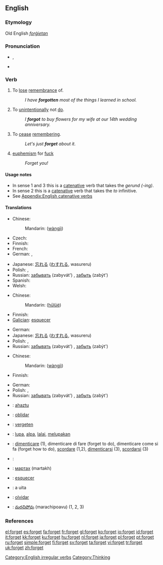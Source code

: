 ==English==

{{rank|author|authority|pleasant|861|forget|break|Roman|wise}}

===Etymology===
Old English ''[[forġietan]]''

===Pronunciation===
* {{IPA|/ˈfoːget/}}, {{SAMPA|/"fo:get/}}
* {{audio|en-us-forget.ogg|Audio (US)}}

===Verb===
{{en-verb|forgets|forgetting|forgot|forgotten}}

# {{transitive}} To [[lose]] [[remembrance]] of.
#: ''I have '''forgotten''' most of the things I learned in school.''
# {{transitive}} To [[unintentionally]] not [[do]].
#: ''I '''forgot''' to buy flowers for my wife at our 14th wedding anniversary.''
# {{intransitive}} To [[cease]] [[remembering]].
#: ''Let's just '''forget''' about it.''
# {{rfv-sense}} [[euphemism]] for [[fuck]]
#: ''Forget you!''

====Usage notes====
* In sense 1 and 3 this is a [[catenative]] verb that takes the ''gerund (-ing)''.
* In sense 2 this is a [[catenative]] verb that takes the ''to'' infinitive.
* See [[Appendix:English catenative verbs]]

====Translations====
{{trans-top|to lose remembrance of}}
* Chinese:
*: Mandarin: {{zh-ts|忘記|忘记}} ([[wàng]][[jì]])
* Czech: {{t-|cs|zapomenout}}
* Finnish: {{t+|fi|unohtaa}}
* French: {{t+|fr|oublier}}
* German: {{t+|de|verlernen}}, {{t+|de|vergessen}}
{{trans-mid}}
* Japanese: [[忘れる]] ([[わすれる]], wasureru)
* Polish: {{t+|pl|zapominać}} {{impf}}, {{t|pl|zapomnieć}} {{pf}}
* Russian: [[забывать]] (zabyvát') {{impf}}, [[забыть]] (zabýt') {{pf}}
* Spanish: {{t+|es|olvidar}}
* Welsh: {{t-|cy|anghofio|xs=Welsh}}
{{trans-bottom}}

{{trans-top|to unintentionally not do}}
* Chinese:
*: Mandarin: {{zh-ts|忽略|忽略}} ([[hū]][[lüè]])
* Finnish: {{t+|fi|unohtaa}}
* [[Galician]]: [[esquecer]]
{{trans-mid}}
* German: {{t+|de|vergessen}}
* Japanese: [[忘れる]] ([[わすれる]], wasureru)
* Polish: {{t+|pl|zapominać}} {{impf}}, {{t|pl|zapomnieć}} {{pf}}
* Russian: [[забывать]] (zabyvát') {{impf}}, [[забыть]] (zabýt') {{pf}}
{{trans-bottom}}

{{trans-top|to cease remembering}}
* Chinese:
*: Mandarin: {{zh-ts|忘記|忘记}} ([[wàng]][[jì]])
* Finnish: {{t+|fi|unohtaa}}
{{trans-mid}}
* German: {{t+|de|vergessen}}
* Polish: {{t+|pl|zapominać}} {{impf}}, {{t|pl|zapomnieć}} {{pf}}
* Russian: [[забывать]] (zabyvát') {{impf}}, [[забыть]] (zabýt') {{pf}}
{{trans-bottom}}

{{checktrans}}
{{trans-top|translations to be checked}}
* {{ttbc|Basque}}: [[ahaztu]]
* {{ttbc|Catalan}}: [[oblidar]]
* {{ttbc|Dutch}}: [[vergeten]]
* {{ttbc|Indonesian}}: [[lupa]], [[alpa]], [[lalai]], [[lupa|melupakan]]
* {{ttbc|Italian}}: [[dimenticare]] (1), dimenticare di fare (forget to do), dimenticare come si fa (forget how to do), [[scordare]] (1,2), [[dimenticarsi]] (3), [[scordarsi]] (3)
{{trans-mid}}
* {{ttbc|Kurdish}}: {{KUchar|[[له‌بیربوون]]}}
* {{ttbc|Mongolian}}: [[мартах]] (martakh)
* {{ttbc|Portuguese}}: [[esquecer]]
* {{ttbc|Romanian}}: a uita
* {{ttbc|Spanish}}: [[olvidar]]
* {{ttbc|Telugu}}: [[మరచిపోవు]] (marachipoavu) (1, 2, 3)
{{trans-bottom}}

===References===
{{R:Century 1911}}
{{R:Webster 1913}}

[[Category:English irregular verbs]]
[[Category:Thinking]]

[[el:forget]]
[[es:forget]]
[[fa:forget]]
[[fr:forget]]
[[gl:forget]]
[[ko:forget]]
[[io:forget]]
[[id:forget]]
[[it:forget]]
[[kk:forget]]
[[ku:forget]]
[[hu:forget]]
[[nl:forget]]
[[ja:forget]]
[[pl:forget]]
[[pt:forget]]
[[ru:forget]]
[[simple:forget]]
[[fi:forget]]
[[sv:forget]]
[[ta:forget]]
[[vi:forget]]
[[tr:forget]]
[[uk:forget]]
[[zh:forget]]